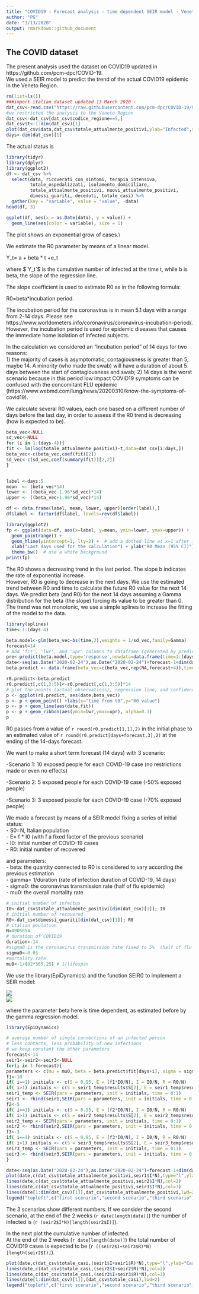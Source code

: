 ```yaml
---
title: "COVID19 - Forecast analysis - time dependent SEIR model - Veneto"
author: "PG"
date: "3/13/2020"
output: rmarkdown::github_document
---
```


## The COVID dataset

The present analysis used the dataset on COVID19 updated in https://github.com/pcm-dpc/COVID-19.  
We used a SEIR model to predict the trend of the actual COVID19 epidemic in the Veneto Region.  


```r
rm(list=ls())
###import italian dataset updated 13 March 2020 - 
dat_csv<-read.csv("https://raw.githubusercontent.com/pcm-dpc/COVID-19/master/dati-regioni/dpc-covid19-ita-regioni.csv",header=T)
#we restricted the analysis to the Veneto Region
dat_csv<-dat_csv[dat_csv$codice_regione==5,]
dat_csv$t<-1:dim(dat_csv)[1]
plot(dat_csv$data,dat_csv$totale_attualmente_positivi,ylab="Infected",xlab="Date")
days<-dim(dat_csv)[1]
```



The actual status is   

```r
library(tidyr)
library(dplyr)
library(ggplot2)
df <- dat_csv %>%
  select(data, ricoverati_con_sintomi, terapia_intensiva, 
         totale_ospedalizzati, isolamento_domiciliare, 
         totale_attualmente_positivi, nuovi_attualmente_positivi, 
         dimessi_guariti, deceduti, totale_casi) %>%
  gather(key = "variable", value = "value", -data)
head(df, 3)

ggplot(df, aes(x = as.Date(data), y = value)) + 
  geom_line(aes(color = variable), size = 1) 
```
  

The plot shows an exponential grow of cases.\\

We estimate the R0 parameter by means of a linear model.   

Y_t= a + beta * t +e_t   

where $`Y_t`$ is the cumulative number of infected at the time t, while b is beta, the slope of the regression line.  

The slope coefficient is used to estimate R0 as in the following formula:

R0=beta*incubation period.  

The incubation period for the coronavirus is in mean 5.1 days with a range from 2-14 days. Please see https://www.worldometers.info/coronavirus/coronavirus-incubation-period/. However, the incubation period is used for epidemic diseases that causes the immediate home isolation of infected subjects.  

In the calculation we considered an "incubation period" of 14 days for two reasons:  
1) the majority of cases is asymptomatic, contagiousness is greater than 5, maybe 14. A minority (who made the swab) will have a duration of about 5 days between the start of contagiousness and swab; 
2) 14 days is the worst scenario because in this period low impact COVID19 symptoms can be confused with the concomitant FLU epidemic (https://www.webmd.com/lung/news/20200310/know-the-symptoms-of-covid19).  

We calculate several R0 values, each one based on a different number of days before the last day, in order to assess if the R0 trend is decreasing (how is expected to be).

```r
beta_vec<-NULL
sd_vec<-NULL
for (i in 1:(days-4)){
fit <- lm(log(totale_attualmente_positivi)~t,data=dat_csv[i:days,])
beta_vec<-c(beta_vec,coef(fit)[2])
sd_vec<-c(sd_vec,coef(summary(fit))[2,2])
}


label <-days:5
mean  <- (beta_vec*14)
lower <- ((beta_vec-1.96*sd_vec)*14)
upper <- ((beta_vec+1.96*sd_vec)*14)

df <- data.frame(label, mean, lower, upper)[order(label),]
df$label <- factor(df$label, levels=rev(df$label))

library(ggplot2)
fp <- ggplot(data=df, aes(x=label, y=mean, ymin=lower, ymax=upper)) +
  geom_pointrange() + 
  geom_hline(yintercept=1, lty=2) +  # add a dotted line at x=1 after flip
  xlab("Last days used for the calculation") + ylab("R0 Mean (95% CI)") +
  theme_bw()  # use a white background
print(fp)


```


The R0 shows a decreasing trend in the last period. The slope b indicates the rate of exponential increase.  
However,  R0 is going to decrease in the next days. We use the estimated trend between R0 and time to calculate the future R0 value for the next 14 days. 
We predict beta (and R0) for the next 14 days assuming a Gamma distribution for the beta (the slope) forcing its value to be greater than 0. The trend was not monotonic, we use a simple splines to increase the fitting of the model to the data.
```r
library(splines)
time<-1:(days-4)

beta.model<-glm(beta_vec~bs(time,3),weights = 1/sd_vec,family=Gamma)
forecast=14
# add 'fit', 'lwr', and 'upr' columns to dataframe (generated by predict)
pre<-predict(beta.model,type='response',newdata=data.frame(time=1:(days+forecast)),se.fit=TRUE)
date<-seq(as.Date("2020-02-24"),as.Date("2020-02-24")+forecast-1+dim(dat_csv)[1],1)
beta.predict <- data.frame(beta_vec=c(beta_vec,rep(NA,forecast+4)),time=date,fit=pre$fit,lwr=pre$fit-1*1.96*pre$se.fit,upr=pre$fit+1*1.96*pre$se.fit)

r0.predict<-beta.predict
r0.predict[,c(1,3:5)]<-r0.predict[,c(1,3:5)]*14
# plot the points (actual observations), regression line, and confidence interval
p <- ggplot(r0.predict, aes(date,beta_vec))
p <- p + geom_point() +labs(x="time from t0",y="R0 value") 
p <- p + geom_line(aes(date,fit))
p <- p + geom_ribbon(aes(ymin=lwr,ymax=upr), alpha=0.3)
p
```   

R0 passes from a value of `r round(r0.predict[1,1],2)`   in the initial phase to an  estimated value of `r round(r0.predict[days+forecast,3],2)` at the ending of the 14-days forecast.  

We want to make a short term forecast (14 days) with 3 scenario:   

-Scenario 1: 10 exposed people for each COVID-19 case (no restrictions made or even no effects)  

-Scenario 2: 5 exposed people for each COVID-19 case (-50% exposed people)  

-Scenario 3: 3 exposed people for each COVID-19 case  (-70% exposed people)

We made a forecast by means of a SEIR model fixing a series of initial status:  
- S0=N, Italian population   
- E= f * I0 (with f a fixed factor of the previous scenario)  
- I0: initial number of COVID-19 cases  
- R0: initial number of recovered   
  
and parameters:  
- beta: the quantity connected to R0 is considered to vary according the previous estimation  
- gamma= 1/duration (rate of infection duration of COVID-19, 14 days)  
- sigma0: the coronavirus transmission rate (half of flu epidemic)   
- mu0: the overall mortality rate    

```r
# initial number of infectus
I0<-dat_csv$totale_attualmente_positivi[dim(dat_csv)[1]]; I0
# initial number of recovered
R0<-dat_csv$dimessi_guariti[dim(dat_csv)[1]]; R0
# italian poulation
N=4905854
# duration of COVID19 
duration<-14
#sigma0 is the coronavirus transmission rate fixed to 5%  (half of flu epidemic)
sigma0<-0.05
#mortality rate 
mu0<-1/(82*365.25) # 1/lifespan
```
We use the library(EpiDynamics) and the function SEIR() to implement a SEIR model:  

<img src="http://www.public.asu.edu/~hnesse/classes/seireqn.png"/>  
<img src="https://upload.wikimedia.org/wikipedia/commons/3/3d/SEIR.PNG"/>  


where the parameter beta here is time dependent, as estimated before by the gamma regression model.
```r
library(EpiDynamics)

# average number of single connections of an infected person
# less contacts, less probability of new infections
# we keep constant the other parameters
forecast<-14
seir1<-seir2<-seir3<-NULL
for(i in 1:forecast){
parameters <- c(mu = mu0, beta = beta.predict$fit[days+i], sigma = sigma0, gamma = 1/duration)
f1<-10
if( i==1) initials <- c(S = 0.95, E = (f1*I0/N), I = I0/N, R = R0/N)
if( i>1) initials <- c(S = seir1_temp$results$S[2], E = seir1_temp$results$E[2], I =seir1_temp$results$I[2], R = seir1_temp$results$R[2])
seir1_temp <- SEIR(pars = parameters, init = initials, time = 0:1)
seir1 <- rbind(seir1,SEIR(pars = parameters, init = initials, time = 0:1)$results[2,])
f2<-5
if( i==1) initials <- c(S = 0.95, E = (f2*I0/N), I = I0/N, R = R0/N)
if( i>1) initials <- c(S = seir2_temp$results$S[2], E = seir2_temp$results$E[2], I =seir2_temp$results$I[2], R = seir2_temp$results$R[2])
seir2_temp <- SEIR(pars = parameters, init = initials, time = 0:1)
seir2 <- rbind(seir2,SEIR(pars = parameters, init = initials, time = 0:1)$results[2,])
f3<-3
if( i==1) initials <- c(S = 0.95, E = (f3*I0/N), I = I0/N, R = R0/N)
if( i>1) initials <- c(S = seir3_temp$results$S[2], E = seir3_temp$results$E[2], I =seir3_temp$results$I[2], R = seir3_temp$results$R[2])
seir3_temp <- SEIR(pars = parameters, init = initials, time = 0:1)
seir3 <- rbind(seir3,SEIR(pars = parameters, init = initials, time = 0:1)$results[2,])
}

date<-seq(as.Date("2020-02-24"),as.Date("2020-02-24")+forecast-1+dim(dat_csv)[1],1)
plot(date,c(dat_csv$totale_attualmente_positivi,seir1$I*N),type="l",ylab="Cases",xlab="time",main="Infected")
lines(date,c(dat_csv$totale_attualmente_positivi,seir2$I*N),col=2)
lines(date,c(dat_csv$totale_attualmente_positivi,seir3$I*N),col=3)
lines(date[1:dim(dat_csv)[1]],dat_csv$totale_attualmente_positivi,lwd=2)
legend("topleft",c("first scenario","second scenario","third scenario"),lty=1,col=1:3)
```  

The 3 scenarios show different numbers. 
If we consider the second scenario, at the end of the 2 weeks (`r date[length(date)]`) the number of infected is  (`r (seir2$I*N)[length(seir2$I)]`).  

In the next plot the cumulative number of infected.  
At the end of the 2 weeks (`r date[length(date)]`) the total number of COVID19 cases is expected to be  (`r ((seir2$I+seir3$R)*N)[length(seir2$I)]`).  

```r

plot(date,c(dat_csv$totale_casi,(seir1$I+seir1$R)*N),type="l",ylab="Cases",xlab="time",main="Cumulative Infected")
lines(date,c(dat_csv$totale_casi,(seir2$I+seir2$R)*N),col=2)
lines(date,c(dat_csv$totale_casi,(seir3$I+seir3$R)*N),col=3)
lines(date[1:dim(dat_csv)[1]],(dat_csv$totale_casi),lwd=2)
legend("topleft",c("first scenario","second scenario","third scenario"),lty=1,col=1:3)
```



